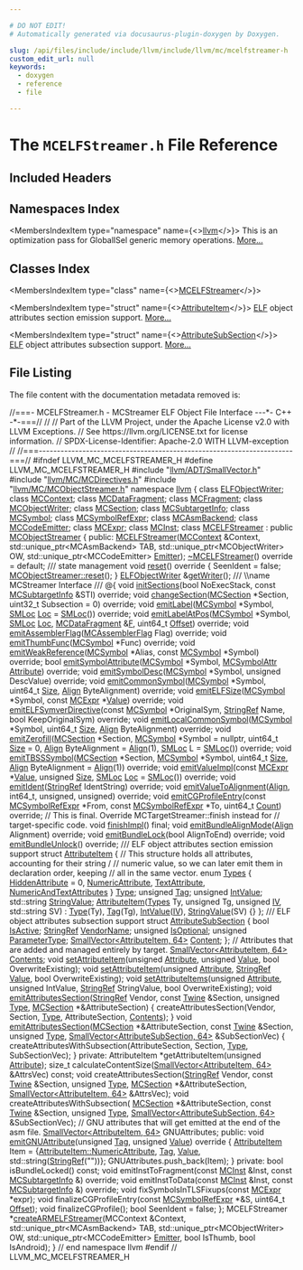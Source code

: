 ```yaml
---

# DO NOT EDIT!
# Automatically generated via docusaurus-plugin-doxygen by Doxygen.

slug: /api/files/include/include/llvm/include/llvm/mc/mcelfstreamer-h
custom_edit_url: null
keywords:
  - doxygen
  - reference
  - file

---
```





# The `MCELFStreamer.h` File Reference

<DoxygenPage pluginConfig={pluginConfig}>



## Included Headers

<IncludesList>
<IncludesListItem
  filePath="llvm/ADT/SmallVector.h"
  permalink="/docs/api/files/include/include/llvm/include/llvm/adt/smallvector-h"
  isLocal="true" />
<IncludesListItem
  filePath="llvm/MC/MCDirectives.h"
  permalink="/docs/api/files/include/include/llvm/include/llvm/mc/mcdirectives-h"
  isLocal="true" />
<IncludesListItem
  filePath="llvm/MC/MCObjectStreamer.h"
  permalink="/docs/api/files/include/include/llvm/include/llvm/mc/mcobjectstreamer-h"
  isLocal="true" />
</IncludesList>

## Namespaces Index

<MembersIndex>

<MembersIndexItem
  type="namespace"
  name={<><a href="/docs/api/namespaces/llvm">llvm</a></>}>
This is an optimization pass for GlobalISel generic memory operations. <a href="/docs/api/namespaces/llvm/#details">More...</a>
</MembersIndexItem>

</MembersIndex>

## Classes Index

<MembersIndex>

<MembersIndexItem
  type="class"
  name={<><a href="/docs/api/classes/llvm/mcelfstreamer">MCELFStreamer</a></>}>
</MembersIndexItem>

<MembersIndexItem
  type="struct"
  name={<><a href="/docs/api/structs/llvm/mcelfstreamer/attributeitem">AttributeItem</a></>}>
<a href="/docs/api/namespaces/llvm/elf">ELF</a> object attributes section emission support. <a href="/docs/api/structs/llvm/mcelfstreamer/attributeitem/#details">More...</a>
</MembersIndexItem>

<MembersIndexItem
  type="struct"
  name={<><a href="/docs/api/structs/llvm/mcelfstreamer/attributesubsection">AttributeSubSection</a></>}>
<a href="/docs/api/namespaces/llvm/elf">ELF</a> object attributes subsection support. <a href="/docs/api/structs/llvm/mcelfstreamer/attributesubsection/#details">More...</a>
</MembersIndexItem>

</MembersIndex>


## File Listing

The file content with the documentation metadata removed is:

<ProgramListing>

<Link id="l00001" /><CodeLine lineNumber="1"><Highlight kind="comment">//===- MCELFStreamer.h - MCStreamer ELF Object File Interface ---&#42;- C++ -&#42;-===//</Highlight><Highlight kind="normal"></Highlight></CodeLine>
<Link id="l00002" /><CodeLine lineNumber="2"><Highlight kind="normal"></Highlight><Highlight kind="comment">//</Highlight><Highlight kind="normal"></Highlight></CodeLine>
<Link id="l00003" /><CodeLine lineNumber="3"><Highlight kind="normal"></Highlight><Highlight kind="comment">// Part of the LLVM Project, under the Apache License v2.0 with LLVM Exceptions.</Highlight><Highlight kind="normal"></Highlight></CodeLine>
<Link id="l00004" /><CodeLine lineNumber="4"><Highlight kind="normal"></Highlight><Highlight kind="comment">// See https://llvm.org/LICENSE.txt for license information.</Highlight><Highlight kind="normal"></Highlight></CodeLine>
<Link id="l00005" /><CodeLine lineNumber="5"><Highlight kind="normal"></Highlight><Highlight kind="comment">// SPDX-License-Identifier: Apache-2.0 WITH LLVM-exception</Highlight><Highlight kind="normal"></Highlight></CodeLine>
<Link id="l00006" /><CodeLine lineNumber="6"><Highlight kind="normal"></Highlight><Highlight kind="comment">//</Highlight><Highlight kind="normal"></Highlight></CodeLine>
<Link id="l00007" /><CodeLine lineNumber="7"><Highlight kind="normal"></Highlight><Highlight kind="comment">//===----------------------------------------------------------------------===//</Highlight><Highlight kind="normal"></Highlight></CodeLine>
<Link id="l00008" /><CodeLine lineNumber="8"><Highlight kind="normal"></Highlight></CodeLine>
<Link id="l00009" /><CodeLine lineNumber="9"><Highlight kind="normal"></Highlight><Highlight kind="preprocessor">#ifndef LLVM&#95;MC&#95;MCELFSTREAMER&#95;H</Highlight><Highlight kind="normal"></Highlight></CodeLine>
<Link id="l00010" /><CodeLine lineNumber="10"><Highlight kind="normal"></Highlight><Highlight kind="preprocessor">#define LLVM&#95;MC&#95;MCELFSTREAMER&#95;H</Highlight><Highlight kind="normal"></Highlight></CodeLine>
<Link id="l00011" /><CodeLine lineNumber="11"><Highlight kind="normal"></Highlight></CodeLine>
<Link id="l00012" /><CodeLine lineNumber="12"><Highlight kind="normal"></Highlight><Highlight kind="preprocessor">#include &quot;<a href="/docs/api/files/include/include/llvm/include/llvm/adt/smallvector-h">llvm/ADT/SmallVector.h</a>&quot;</Highlight><Highlight kind="normal"></Highlight></CodeLine>
<Link id="l00013" /><CodeLine lineNumber="13"><Highlight kind="normal"></Highlight><Highlight kind="preprocessor">#include &quot;<a href="/docs/api/files/include/include/llvm/include/llvm/mc/mcdirectives-h">llvm/MC/MCDirectives.h</a>&quot;</Highlight><Highlight kind="normal"></Highlight></CodeLine>
<Link id="l00014" /><CodeLine lineNumber="14"><Highlight kind="normal"></Highlight><Highlight kind="preprocessor">#include &quot;<a href="/docs/api/files/include/include/llvm/include/llvm/mc/mcobjectstreamer-h">llvm/MC/MCObjectStreamer.h</a>&quot;</Highlight><Highlight kind="normal"></Highlight></CodeLine>
<Link id="l00015" /><CodeLine lineNumber="15"><Highlight kind="normal"></Highlight></CodeLine>
<Link id="l00016" /><CodeLine lineNumber="16"><Highlight kind="normal"></Highlight><Highlight kind="keyword">namespace </Highlight><Highlight kind="normal"><a href="/docs/api/namespaces/llvm">llvm</a> &#123;</Highlight></CodeLine>
<Link id="l00017" /><CodeLine lineNumber="17"><Highlight kind="normal"></Highlight></CodeLine>
<Link id="l00018" /><CodeLine lineNumber="18"><Highlight kind="normal"></Highlight><Highlight kind="keyword">class </Highlight><Highlight kind="normal"><a href="/docs/api/classes/llvm/elfobjectwriter">ELFObjectWriter</a>;</Highlight></CodeLine>
<Link id="l00019" /><CodeLine lineNumber="19"><Highlight kind="normal"></Highlight><Highlight kind="keyword">class </Highlight><Highlight kind="normal"><a href="/docs/api/classes/llvm/mccontext">MCContext</a>;</Highlight></CodeLine>
<Link id="l00020" /><CodeLine lineNumber="20"><Highlight kind="normal"></Highlight><Highlight kind="keyword">class </Highlight><Highlight kind="normal"><a href="/docs/api/classes/llvm/mcdatafragment">MCDataFragment</a>;</Highlight></CodeLine>
<Link id="l00021" /><CodeLine lineNumber="21"><Highlight kind="normal"></Highlight><Highlight kind="keyword">class </Highlight><Highlight kind="normal"><a href="/docs/api/classes/llvm/mcfragment">MCFragment</a>;</Highlight></CodeLine>
<Link id="l00022" /><CodeLine lineNumber="22"><Highlight kind="normal"></Highlight><Highlight kind="keyword">class </Highlight><Highlight kind="normal"><a href="/docs/api/classes/llvm/mcobjectwriter">MCObjectWriter</a>;</Highlight></CodeLine>
<Link id="l00023" /><CodeLine lineNumber="23"><Highlight kind="normal"></Highlight><Highlight kind="keyword">class </Highlight><Highlight kind="normal"><a href="/docs/api/classes/llvm/mcsection">MCSection</a>;</Highlight></CodeLine>
<Link id="l00024" /><CodeLine lineNumber="24"><Highlight kind="normal"></Highlight><Highlight kind="keyword">class </Highlight><Highlight kind="normal"><a href="/docs/api/classes/llvm/mcsubtargetinfo">MCSubtargetInfo</a>;</Highlight></CodeLine>
<Link id="l00025" /><CodeLine lineNumber="25"><Highlight kind="normal"></Highlight><Highlight kind="keyword">class </Highlight><Highlight kind="normal"><a href="/docs/api/classes/llvm/mcsymbol">MCSymbol</a>;</Highlight></CodeLine>
<Link id="l00026" /><CodeLine lineNumber="26"><Highlight kind="normal"></Highlight><Highlight kind="keyword">class </Highlight><Highlight kind="normal"><a href="/docs/api/classes/llvm/mcsymbolrefexpr">MCSymbolRefExpr</a>;</Highlight></CodeLine>
<Link id="l00027" /><CodeLine lineNumber="27"><Highlight kind="normal"></Highlight><Highlight kind="keyword">class </Highlight><Highlight kind="normal"><a href="/docs/api/classes/llvm/mcasmbackend">MCAsmBackend</a>;</Highlight></CodeLine>
<Link id="l00028" /><CodeLine lineNumber="28"><Highlight kind="normal"></Highlight><Highlight kind="keyword">class </Highlight><Highlight kind="normal"><a href="/docs/api/classes/llvm/mccodeemitter">MCCodeEmitter</a>;</Highlight></CodeLine>
<Link id="l00029" /><CodeLine lineNumber="29"><Highlight kind="normal"></Highlight><Highlight kind="keyword">class </Highlight><Highlight kind="normal"><a href="/docs/api/classes/llvm/mcexpr">MCExpr</a>;</Highlight></CodeLine>
<Link id="l00030" /><CodeLine lineNumber="30"><Highlight kind="normal"></Highlight><Highlight kind="keyword">class </Highlight><Highlight kind="normal"><a href="/docs/api/classes/llvm/mcinst">MCInst</a>;</Highlight></CodeLine>
<Link id="l00031" /><CodeLine lineNumber="31"><Highlight kind="normal"></Highlight></CodeLine>
<Link id="l00032" /><CodeLine lineNumber="32" lineLink="/docs/api/classes/llvm/mcelfstreamer"><Highlight kind="normal"></Highlight><Highlight kind="keyword">class </Highlight><Highlight kind="normal"><a href="/docs/api/classes/llvm/mcelfstreamer/#aec09c5b9322b90f034d51bd3c0903563">MCELFStreamer</a> : </Highlight><Highlight kind="keyword">public</Highlight><Highlight kind="normal"> <a href="/docs/api/classes/llvm/mcobjectstreamer/#a9ad1da683a018add519fd96cd22cc785">MCObjectStreamer</a> &#123;</Highlight></CodeLine>
<Link id="l00033" /><CodeLine lineNumber="33"><Highlight kind="normal"></Highlight><Highlight kind="keyword">public</Highlight><Highlight kind="normal">:</Highlight></CodeLine>
<Link id="l00034" /><CodeLine lineNumber="34"><Highlight kind="normal">  <a href="/docs/api/classes/llvm/mcelfstreamer/#aec09c5b9322b90f034d51bd3c0903563">MCELFStreamer</a>(<a href="/docs/api/classes/llvm/mccontext">MCContext</a> &amp;Context, std::unique&#95;ptr&lt;MCAsmBackend&gt; TAB,</Highlight></CodeLine>
<Link id="l00035" /><CodeLine lineNumber="35"><Highlight kind="normal">                std::unique&#95;ptr&lt;MCObjectWriter&gt; OW,</Highlight></CodeLine>
<Link id="l00036" /><CodeLine lineNumber="36"><Highlight kind="normal">                std::unique&#95;ptr&lt;MCCodeEmitter&gt; <a href="/docs/api/files/lib/lib/target/lib/target/directx/dxcontainerglobals-cpp/#a4e37c99d7f846fd82966c68def83c4fc">Emitter</a>);</Highlight></CodeLine>
<Link id="l00037" /><CodeLine lineNumber="37"><Highlight kind="normal"></Highlight></CodeLine>
<Link id="l00038" /><CodeLine lineNumber="38" lineLink="/docs/api/classes/llvm/mcelfstreamer/#a767290ae2c3f295396cae55bf8d277ca"><Highlight kind="normal">  <a href="/docs/api/classes/llvm/mcelfstreamer/#a767290ae2c3f295396cae55bf8d277ca">~MCELFStreamer</a>() </Highlight><Highlight kind="keyword">override</Highlight><Highlight kind="normal"> = </Highlight><Highlight kind="keywordflow">default</Highlight><Highlight kind="normal">;</Highlight></CodeLine>
<Link id="l00039" /><CodeLine lineNumber="39"><Highlight kind="normal"></Highlight><Highlight kind="comment"></Highlight></CodeLine>
<Link id="l00040" /><CodeLine lineNumber="40"><Highlight kind="comment">  /// state management</Highlight><Highlight kind="normal"></Highlight></CodeLine>
<Link id="l00041" /><CodeLine lineNumber="41" lineLink="/docs/api/classes/llvm/mcelfstreamer/#abb624b05bcfdc4558508e1e4ae6de32b"><Highlight kind="normal">  </Highlight><Highlight kind="keywordtype">void</Highlight><Highlight kind="normal"> <a href="/docs/api/classes/llvm/mcelfstreamer/#abb624b05bcfdc4558508e1e4ae6de32b">reset</a>()</Highlight><Highlight kind="keyword"> override </Highlight><Highlight kind="normal">&#123;</Highlight></CodeLine>
<Link id="l00042" /><CodeLine lineNumber="42"><Highlight kind="normal">    SeenIdent = </Highlight><Highlight kind="keyword">false</Highlight><Highlight kind="normal">;</Highlight></CodeLine>
<Link id="l00043" /><CodeLine lineNumber="43"><Highlight kind="normal">    <a href="/docs/api/classes/llvm/mcobjectstreamer/#a085ffc1a6ae032696e1a665600f04124">MCObjectStreamer::reset</a>();</Highlight></CodeLine>
<Link id="l00044" /><CodeLine lineNumber="44"><Highlight kind="normal">  &#125;</Highlight></CodeLine>
<Link id="l00045" /><CodeLine lineNumber="45"><Highlight kind="normal"></Highlight></CodeLine>
<Link id="l00046" /><CodeLine lineNumber="46"><Highlight kind="normal">  <a href="/docs/api/classes/llvm/elfobjectwriter">ELFObjectWriter</a> &amp;<a href="/docs/api/classes/llvm/mcelfstreamer/#a88517f360c788177b14d3d3d85182145">getWriter</a>();</Highlight></CodeLine>
<Link id="l00047" /><CodeLine lineNumber="47"><Highlight kind="normal"></Highlight><Highlight kind="comment"></Highlight></CodeLine>
<Link id="l00048" /><CodeLine lineNumber="48"><Highlight kind="comment">  /// \\name MCStreamer Interface</Highlight></CodeLine>
<Link id="l00049" /><CodeLine lineNumber="49"><Highlight kind="comment">  /// @&#123;</Highlight><Highlight kind="normal"></Highlight></CodeLine>
<Link id="l00050" /><CodeLine lineNumber="50"><Highlight kind="normal"></Highlight></CodeLine>
<Link id="l00051" /><CodeLine lineNumber="51"><Highlight kind="normal">  </Highlight><Highlight kind="keywordtype">void</Highlight><Highlight kind="normal"> <a href="/docs/api/classes/llvm/mcelfstreamer/#add62de97c76582fbd18c47c44677ca12">initSections</a>(</Highlight><Highlight kind="keywordtype">bool</Highlight><Highlight kind="normal"> NoExecStack, </Highlight><Highlight kind="keyword">const</Highlight><Highlight kind="normal"> <a href="/docs/api/classes/llvm/mcsubtargetinfo">MCSubtargetInfo</a> &amp;STI) </Highlight><Highlight kind="keyword">override</Highlight><Highlight kind="normal">;</Highlight></CodeLine>
<Link id="l00052" /><CodeLine lineNumber="52"><Highlight kind="normal">  </Highlight><Highlight kind="keywordtype">void</Highlight><Highlight kind="normal"> <a href="/docs/api/classes/llvm/mcelfstreamer/#a1f4f0489eaa2133da3944177f6646130">changeSection</a>(<a href="/docs/api/classes/llvm/mcsection">MCSection</a> &#42;Section, uint32&#95;t Subsection = 0) </Highlight><Highlight kind="keyword">override</Highlight><Highlight kind="normal">;</Highlight></CodeLine>
<Link id="l00053" /><CodeLine lineNumber="53"><Highlight kind="normal">  </Highlight><Highlight kind="keywordtype">void</Highlight><Highlight kind="normal"> <a href="/docs/api/classes/llvm/mcelfstreamer/#ac725449b95138e5297b8af02df828882">emitLabel</a>(<a href="/docs/api/classes/llvm/mcsymbol">MCSymbol</a> &#42;Symbol, <a href="/docs/api/classes/llvm/smloc">SMLoc</a> <a href="/docs/api/namespaces/llvm/loc">Loc</a> = <a href="/docs/api/classes/llvm/smloc">SMLoc</a>()) </Highlight><Highlight kind="keyword">override</Highlight><Highlight kind="normal">;</Highlight></CodeLine>
<Link id="l00054" /><CodeLine lineNumber="54"><Highlight kind="normal">  </Highlight><Highlight kind="keywordtype">void</Highlight><Highlight kind="normal"> <a href="/docs/api/classes/llvm/mcelfstreamer/#ae5f734996b90b33b24ba29c814293727">emitLabelAtPos</a>(<a href="/docs/api/classes/llvm/mcsymbol">MCSymbol</a> &#42;Symbol, <a href="/docs/api/classes/llvm/smloc">SMLoc</a> <a href="/docs/api/namespaces/llvm/loc">Loc</a>, <a href="/docs/api/classes/llvm/mcdatafragment">MCDataFragment</a> &amp;<a href="/docs/api/files/lib/lib/support/md5-cpp/#a96d73bbd7af15cb1fc38c3f4a3bd82e9">F</a>,</Highlight></CodeLine>
<Link id="l00055" /><CodeLine lineNumber="55"><Highlight kind="normal">                      uint64&#95;t <a href="/docs/api/namespaces/llvm/#a05f5b9a11bdcc5feba62899f95dcf878a3134224cba2545bc57954d3b072aebb4">Offset</a>) </Highlight><Highlight kind="keyword">override</Highlight><Highlight kind="normal">;</Highlight></CodeLine>
<Link id="l00056" /><CodeLine lineNumber="56"><Highlight kind="normal">  </Highlight><Highlight kind="keywordtype">void</Highlight><Highlight kind="normal"> <a href="/docs/api/classes/llvm/mcelfstreamer/#a5640d211ec1318d37e76ba1c8e752d87">emitAssemblerFlag</a>(<a href="/docs/api/namespaces/llvm/#aa09571f0b44fd6bd8fae33d6ead290c1">MCAssemblerFlag</a> Flag) </Highlight><Highlight kind="keyword">override</Highlight><Highlight kind="normal">;</Highlight></CodeLine>
<Link id="l00057" /><CodeLine lineNumber="57"><Highlight kind="normal">  </Highlight><Highlight kind="keywordtype">void</Highlight><Highlight kind="normal"> <a href="/docs/api/classes/llvm/mcelfstreamer/#a60a91aebf352b90b8b5eea1f8bf8da28">emitThumbFunc</a>(<a href="/docs/api/classes/llvm/mcsymbol">MCSymbol</a> &#42;Func) </Highlight><Highlight kind="keyword">override</Highlight><Highlight kind="normal">;</Highlight></CodeLine>
<Link id="l00058" /><CodeLine lineNumber="58"><Highlight kind="normal">  </Highlight><Highlight kind="keywordtype">void</Highlight><Highlight kind="normal"> <a href="/docs/api/classes/llvm/mcelfstreamer/#ac11138742df2a7103190a1955e6b7331">emitWeakReference</a>(<a href="/docs/api/classes/llvm/mcsymbol">MCSymbol</a> &#42;Alias, </Highlight><Highlight kind="keyword">const</Highlight><Highlight kind="normal"> <a href="/docs/api/classes/llvm/mcsymbol">MCSymbol</a> &#42;Symbol) </Highlight><Highlight kind="keyword">override</Highlight><Highlight kind="normal">;</Highlight></CodeLine>
<Link id="l00059" /><CodeLine lineNumber="59"><Highlight kind="normal">  </Highlight><Highlight kind="keywordtype">bool</Highlight><Highlight kind="normal"> <a href="/docs/api/classes/llvm/mcelfstreamer/#acfe4f94dca14855495d5743fc3e60998">emitSymbolAttribute</a>(<a href="/docs/api/classes/llvm/mcsymbol">MCSymbol</a> &#42;Symbol, <a href="/docs/api/namespaces/llvm/#af74c787f7a33e251485729416d260243">MCSymbolAttr</a> <a href="/docs/api/classes/llvm/attribute">Attribute</a>) </Highlight><Highlight kind="keyword">override</Highlight><Highlight kind="normal">;</Highlight></CodeLine>
<Link id="l00060" /><CodeLine lineNumber="60"><Highlight kind="normal">  </Highlight><Highlight kind="keywordtype">void</Highlight><Highlight kind="normal"> <a href="/docs/api/classes/llvm/mcelfstreamer/#a5813824888f007b2e4b0c768e238aab4">emitSymbolDesc</a>(<a href="/docs/api/classes/llvm/mcsymbol">MCSymbol</a> &#42;Symbol, </Highlight><Highlight kind="keywordtype">unsigned</Highlight><Highlight kind="normal"> DescValue) </Highlight><Highlight kind="keyword">override</Highlight><Highlight kind="normal">;</Highlight></CodeLine>
<Link id="l00061" /><CodeLine lineNumber="61"><Highlight kind="normal">  </Highlight><Highlight kind="keywordtype">void</Highlight><Highlight kind="normal"> <a href="/docs/api/classes/llvm/mcelfstreamer/#a29a3c5dc6082aabd411724f33011f795">emitCommonSymbol</a>(<a href="/docs/api/classes/llvm/mcsymbol">MCSymbol</a> &#42;Symbol, uint64&#95;t <a href="/docs/api/files/lib/lib/analysis/inlineorder-cpp/#a7ee6f0cb51c3b9056199e9a0001fe8c3a6f6cb72d544962fa333e2e34ce64f719">Size</a>,</Highlight></CodeLine>
<Link id="l00062" /><CodeLine lineNumber="62"><Highlight kind="normal">                        <a href="/docs/api/structs/llvm/align">Align</a> ByteAlignment) </Highlight><Highlight kind="keyword">override</Highlight><Highlight kind="normal">;</Highlight></CodeLine>
<Link id="l00063" /><CodeLine lineNumber="63"><Highlight kind="normal"></Highlight></CodeLine>
<Link id="l00064" /><CodeLine lineNumber="64"><Highlight kind="normal">  </Highlight><Highlight kind="keywordtype">void</Highlight><Highlight kind="normal"> <a href="/docs/api/classes/llvm/mcelfstreamer/#a5a85f6ab74ac12d2761c1032b663d495">emitELFSize</a>(<a href="/docs/api/classes/llvm/mcsymbol">MCSymbol</a> &#42;Symbol, </Highlight><Highlight kind="keyword">const</Highlight><Highlight kind="normal"> <a href="/docs/api/classes/llvm/mcexpr">MCExpr</a> &#42;<a href="/docs/api/classes/llvm/value">Value</a>) </Highlight><Highlight kind="keyword">override</Highlight><Highlight kind="normal">;</Highlight></CodeLine>
<Link id="l00065" /><CodeLine lineNumber="65"><Highlight kind="normal">  </Highlight><Highlight kind="keywordtype">void</Highlight><Highlight kind="normal"> <a href="/docs/api/classes/llvm/mcelfstreamer/#a76008de89dd2e472d78c4a8ca9771d45">emitELFSymverDirective</a>(</Highlight><Highlight kind="keyword">const</Highlight><Highlight kind="normal"> <a href="/docs/api/classes/llvm/mcsymbol">MCSymbol</a> &#42;OriginalSym, <a href="/docs/api/classes/llvm/stringref">StringRef</a> Name,</Highlight></CodeLine>
<Link id="l00066" /><CodeLine lineNumber="66"><Highlight kind="normal">                              </Highlight><Highlight kind="keywordtype">bool</Highlight><Highlight kind="normal"> KeepOriginalSym) </Highlight><Highlight kind="keyword">override</Highlight><Highlight kind="normal">;</Highlight></CodeLine>
<Link id="l00067" /><CodeLine lineNumber="67"><Highlight kind="normal"></Highlight></CodeLine>
<Link id="l00068" /><CodeLine lineNumber="68"><Highlight kind="normal">  </Highlight><Highlight kind="keywordtype">void</Highlight><Highlight kind="normal"> <a href="/docs/api/classes/llvm/mcelfstreamer/#a54046180adfd51d0e1d0a4ede51a6bd9">emitLocalCommonSymbol</a>(<a href="/docs/api/classes/llvm/mcsymbol">MCSymbol</a> &#42;Symbol, uint64&#95;t <a href="/docs/api/files/lib/lib/analysis/inlineorder-cpp/#a7ee6f0cb51c3b9056199e9a0001fe8c3a6f6cb72d544962fa333e2e34ce64f719">Size</a>,</Highlight></CodeLine>
<Link id="l00069" /><CodeLine lineNumber="69"><Highlight kind="normal">                             <a href="/docs/api/structs/llvm/align">Align</a> ByteAlignment) </Highlight><Highlight kind="keyword">override</Highlight><Highlight kind="normal">;</Highlight></CodeLine>
<Link id="l00070" /><CodeLine lineNumber="70"><Highlight kind="normal"></Highlight></CodeLine>
<Link id="l00071" /><CodeLine lineNumber="71"><Highlight kind="normal">  </Highlight><Highlight kind="keywordtype">void</Highlight><Highlight kind="normal"> <a href="/docs/api/classes/llvm/mcelfstreamer/#a9b543bdccf0ff5e5adbb5fc03abad3c3">emitZerofill</a>(<a href="/docs/api/classes/llvm/mcsection">MCSection</a> &#42;Section, <a href="/docs/api/classes/llvm/mcsymbol">MCSymbol</a> &#42;Symbol = </Highlight><Highlight kind="keyword">nullptr</Highlight><Highlight kind="normal">,</Highlight></CodeLine>
<Link id="l00072" /><CodeLine lineNumber="72"><Highlight kind="normal">                    uint64&#95;t <a href="/docs/api/files/lib/lib/analysis/inlineorder-cpp/#a7ee6f0cb51c3b9056199e9a0001fe8c3a6f6cb72d544962fa333e2e34ce64f719">Size</a> = 0, <a href="/docs/api/structs/llvm/align">Align</a> ByteAlignment = <a href="/docs/api/structs/llvm/align">Align</a>(1),</Highlight></CodeLine>
<Link id="l00073" /><CodeLine lineNumber="73"><Highlight kind="normal">                    <a href="/docs/api/classes/llvm/smloc">SMLoc</a> L = <a href="/docs/api/classes/llvm/smloc">SMLoc</a>()) </Highlight><Highlight kind="keyword">override</Highlight><Highlight kind="normal">;</Highlight></CodeLine>
<Link id="l00074" /><CodeLine lineNumber="74"><Highlight kind="normal">  </Highlight><Highlight kind="keywordtype">void</Highlight><Highlight kind="normal"> <a href="/docs/api/classes/llvm/mcelfstreamer/#ad062afbbe3efa8e98e50f016c3d42726">emitTBSSSymbol</a>(<a href="/docs/api/classes/llvm/mcsection">MCSection</a> &#42;Section, <a href="/docs/api/classes/llvm/mcsymbol">MCSymbol</a> &#42;Symbol, uint64&#95;t <a href="/docs/api/files/lib/lib/analysis/inlineorder-cpp/#a7ee6f0cb51c3b9056199e9a0001fe8c3a6f6cb72d544962fa333e2e34ce64f719">Size</a>,</Highlight></CodeLine>
<Link id="l00075" /><CodeLine lineNumber="75"><Highlight kind="normal">                      <a href="/docs/api/structs/llvm/align">Align</a> ByteAlignment = <a href="/docs/api/structs/llvm/align">Align</a>(1)) </Highlight><Highlight kind="keyword">override</Highlight><Highlight kind="normal">;</Highlight></CodeLine>
<Link id="l00076" /><CodeLine lineNumber="76"><Highlight kind="normal">  </Highlight><Highlight kind="keywordtype">void</Highlight><Highlight kind="normal"> <a href="/docs/api/classes/llvm/mcelfstreamer/#a473f720043ce71ecfaf3154314bed97c">emitValueImpl</a>(</Highlight><Highlight kind="keyword">const</Highlight><Highlight kind="normal"> <a href="/docs/api/classes/llvm/mcexpr">MCExpr</a> &#42;<a href="/docs/api/classes/llvm/value">Value</a>, </Highlight><Highlight kind="keywordtype">unsigned</Highlight><Highlight kind="normal"> <a href="/docs/api/files/lib/lib/analysis/inlineorder-cpp/#a7ee6f0cb51c3b9056199e9a0001fe8c3a6f6cb72d544962fa333e2e34ce64f719">Size</a>,</Highlight></CodeLine>
<Link id="l00077" /><CodeLine lineNumber="77"><Highlight kind="normal">                     <a href="/docs/api/classes/llvm/smloc">SMLoc</a> <a href="/docs/api/namespaces/llvm/loc">Loc</a> = <a href="/docs/api/classes/llvm/smloc">SMLoc</a>()) </Highlight><Highlight kind="keyword">override</Highlight><Highlight kind="normal">;</Highlight></CodeLine>
<Link id="l00078" /><CodeLine lineNumber="78"><Highlight kind="normal"></Highlight></CodeLine>
<Link id="l00079" /><CodeLine lineNumber="79"><Highlight kind="normal">  </Highlight><Highlight kind="keywordtype">void</Highlight><Highlight kind="normal"> <a href="/docs/api/classes/llvm/mcelfstreamer/#a21d50101946fb3648d4d662a0e1d0406">emitIdent</a>(<a href="/docs/api/classes/llvm/stringref">StringRef</a> IdentString) </Highlight><Highlight kind="keyword">override</Highlight><Highlight kind="normal">;</Highlight></CodeLine>
<Link id="l00080" /><CodeLine lineNumber="80"><Highlight kind="normal"></Highlight></CodeLine>
<Link id="l00081" /><CodeLine lineNumber="81"><Highlight kind="normal">  </Highlight><Highlight kind="keywordtype">void</Highlight><Highlight kind="normal"> <a href="/docs/api/classes/llvm/mcelfstreamer/#a1df557a00a6e2c67a971eccd3a06ece4">emitValueToAlignment</a>(<a href="/docs/api/structs/llvm/align">Align</a>, int64&#95;t, </Highlight><Highlight kind="keywordtype">unsigned</Highlight><Highlight kind="normal">, </Highlight><Highlight kind="keywordtype">unsigned</Highlight><Highlight kind="normal">) </Highlight><Highlight kind="keyword">override</Highlight><Highlight kind="normal">;</Highlight></CodeLine>
<Link id="l00082" /><CodeLine lineNumber="82"><Highlight kind="normal"></Highlight></CodeLine>
<Link id="l00083" /><CodeLine lineNumber="83"><Highlight kind="normal">  </Highlight><Highlight kind="keywordtype">void</Highlight><Highlight kind="normal"> <a href="/docs/api/classes/llvm/mcelfstreamer/#a7fad76e91928659f4e9453ba34c3e1b1">emitCGProfileEntry</a>(</Highlight><Highlight kind="keyword">const</Highlight><Highlight kind="normal"> <a href="/docs/api/classes/llvm/mcsymbolrefexpr">MCSymbolRefExpr</a> &#42;From,</Highlight></CodeLine>
<Link id="l00084" /><CodeLine lineNumber="84"><Highlight kind="normal">                          </Highlight><Highlight kind="keyword">const</Highlight><Highlight kind="normal"> <a href="/docs/api/classes/llvm/mcsymbolrefexpr">MCSymbolRefExpr</a> &#42;To, uint64&#95;t <a href="/docs/api/namespaces/llvm/#a845e08be4b0320d66901a66b0c0e9509">Count</a>) </Highlight><Highlight kind="keyword">override</Highlight><Highlight kind="normal">;</Highlight></CodeLine>
<Link id="l00085" /><CodeLine lineNumber="85"><Highlight kind="normal"></Highlight></CodeLine>
<Link id="l00086" /><CodeLine lineNumber="86"><Highlight kind="normal">  </Highlight><Highlight kind="comment">// This is final. Override MCTargetStreamer::finish instead for</Highlight><Highlight kind="normal"></Highlight></CodeLine>
<Link id="l00087" /><CodeLine lineNumber="87"><Highlight kind="normal">  </Highlight><Highlight kind="comment">// target-specific code.</Highlight><Highlight kind="normal"></Highlight></CodeLine>
<Link id="l00088" /><CodeLine lineNumber="88"><Highlight kind="normal">  </Highlight><Highlight kind="keywordtype">void</Highlight><Highlight kind="normal"> <a href="/docs/api/classes/llvm/mcelfstreamer/#ab3fe33399c0b0827431d423b0e4446a7">finishImpl</a>() final;</Highlight></CodeLine>
<Link id="l00089" /><CodeLine lineNumber="89"><Highlight kind="normal"></Highlight></CodeLine>
<Link id="l00090" /><CodeLine lineNumber="90"><Highlight kind="normal">  </Highlight><Highlight kind="keywordtype">void</Highlight><Highlight kind="normal"> <a href="/docs/api/classes/llvm/mcelfstreamer/#ac92f761a7db46f169f322b550dfedbb7">emitBundleAlignMode</a>(<a href="/docs/api/structs/llvm/align">Align</a> Alignment) override;</Highlight></CodeLine>
<Link id="l00091" /><CodeLine lineNumber="91"><Highlight kind="normal">  </Highlight><Highlight kind="keywordtype">void</Highlight><Highlight kind="normal"> <a href="/docs/api/classes/llvm/mcelfstreamer/#a03d5b66fb043f263c71b72ed453af330">emitBundleLock</a>(</Highlight><Highlight kind="keywordtype">bool</Highlight><Highlight kind="normal"> AlignToEnd) override;</Highlight></CodeLine>
<Link id="l00092" /><CodeLine lineNumber="92"><Highlight kind="normal">  </Highlight><Highlight kind="keywordtype">void</Highlight><Highlight kind="normal"> <a href="/docs/api/classes/llvm/mcelfstreamer/#a283e6f0c37b443b2002881149730a709">emitBundleUnlock</a>() override;</Highlight></CodeLine>
<Link id="l00093" /><CodeLine lineNumber="93"><Highlight kind="normal"></Highlight><Highlight kind="comment"></Highlight></CodeLine>
<Link id="l00094" /><CodeLine lineNumber="94"><Highlight kind="comment">  /// ELF object attributes section emission support</Highlight><Highlight kind="normal"></Highlight></CodeLine>
<Link id="l00095" /><CodeLine lineNumber="95" lineLink="/docs/api/structs/llvm/mcelfstreamer/attributeitem"><Highlight kind="normal">  struct <a href="/docs/api/structs/llvm/mcelfstreamer/attributeitem/#a34f36ab6768686360817688ce9f65df4">AttributeItem</a> &#123;</Highlight></CodeLine>
<Link id="l00096" /><CodeLine lineNumber="96"><Highlight kind="normal">    </Highlight><Highlight kind="comment">// This structure holds all attributes, accounting for their string /</Highlight><Highlight kind="normal"></Highlight></CodeLine>
<Link id="l00097" /><CodeLine lineNumber="97"><Highlight kind="normal">    </Highlight><Highlight kind="comment">// numeric value, so we can later emit them in declaration order, keeping</Highlight><Highlight kind="normal"></Highlight></CodeLine>
<Link id="l00098" /><CodeLine lineNumber="98"><Highlight kind="normal">    </Highlight><Highlight kind="comment">// all in the same vector.</Highlight><Highlight kind="normal"></Highlight></CodeLine>
<Link id="l00099" /><CodeLine lineNumber="99" lineLink="/docs/api/structs/llvm/mcelfstreamer/attributeitem/#a90bf14bde35d9a80a6a3191d2a6013aa"><Highlight kind="normal">    </Highlight><Highlight kind="keyword">enum</Highlight><Highlight kind="normal"> <a href="/docs/api/structs/llvm/mcelfstreamer/attributeitem/#a90bf14bde35d9a80a6a3191d2a6013aa">Types</a> &#123;</Highlight></CodeLine>
<Link id="l00100" /><CodeLine lineNumber="100" lineLink="/docs/api/structs/llvm/mcelfstreamer/attributeitem/#a90bf14bde35d9a80a6a3191d2a6013aaad319842fd315e8fa76487a91f91e9221"><Highlight kind="normal">      <a href="/docs/api/structs/llvm/mcelfstreamer/attributeitem/#a90bf14bde35d9a80a6a3191d2a6013aaad319842fd315e8fa76487a91f91e9221">HiddenAttribute</a> = 0,</Highlight></CodeLine>
<Link id="l00101" /><CodeLine lineNumber="101" lineLink="/docs/api/structs/llvm/mcelfstreamer/attributeitem/#a90bf14bde35d9a80a6a3191d2a6013aaa2882f0f03bbc46d88d31fccbdcf85fe0"><Highlight kind="normal">      <a href="/docs/api/structs/llvm/mcelfstreamer/attributeitem/#a90bf14bde35d9a80a6a3191d2a6013aaa2882f0f03bbc46d88d31fccbdcf85fe0">NumericAttribute</a>,</Highlight></CodeLine>
<Link id="l00102" /><CodeLine lineNumber="102" lineLink="/docs/api/structs/llvm/mcelfstreamer/attributeitem/#a90bf14bde35d9a80a6a3191d2a6013aaad68c03de7ce9a3e8d9d6ea2721bb22a9"><Highlight kind="normal">      <a href="/docs/api/structs/llvm/mcelfstreamer/attributeitem/#a90bf14bde35d9a80a6a3191d2a6013aaad68c03de7ce9a3e8d9d6ea2721bb22a9">TextAttribute</a>,</Highlight></CodeLine>
<Link id="l00103" /><CodeLine lineNumber="103" lineLink="/docs/api/structs/llvm/mcelfstreamer/attributeitem/#a90bf14bde35d9a80a6a3191d2a6013aaa54a5f5f3f477f0f5d671c6c09ab1350b"><Highlight kind="normal">      <a href="/docs/api/structs/llvm/mcelfstreamer/attributeitem/#a90bf14bde35d9a80a6a3191d2a6013aaa54a5f5f3f477f0f5d671c6c09ab1350b">NumericAndTextAttributes</a></Highlight></CodeLine>
<Link id="l00104" /><CodeLine lineNumber="104" lineLink="/docs/api/structs/llvm/mcelfstreamer/attributeitem/#a74f3c7deff4fdf903439dd40f4bb31d7"><Highlight kind="normal">    &#125; <a href="/docs/api/classes/llvm/type">Type</a>;</Highlight></CodeLine>
<Link id="l00105" /><CodeLine lineNumber="105" lineLink="/docs/api/structs/llvm/mcelfstreamer/attributeitem/#adba1ead9da2611bb13a8dabb5cf0416e"><Highlight kind="normal">    </Highlight><Highlight kind="keywordtype">unsigned</Highlight><Highlight kind="normal"> <a href="/docs/api/structs/llvm/mcelfstreamer/attributeitem/#adba1ead9da2611bb13a8dabb5cf0416e">Tag</a>;</Highlight></CodeLine>
<Link id="l00106" /><CodeLine lineNumber="106" lineLink="/docs/api/structs/llvm/mcelfstreamer/attributeitem/#a25188942b501c0041f79016d45670d44"><Highlight kind="normal">    </Highlight><Highlight kind="keywordtype">unsigned</Highlight><Highlight kind="normal"> <a href="/docs/api/structs/llvm/mcelfstreamer/attributeitem/#a25188942b501c0041f79016d45670d44">IntValue</a>;</Highlight></CodeLine>
<Link id="l00107" /><CodeLine lineNumber="107" lineLink="/docs/api/structs/llvm/mcelfstreamer/attributeitem/#a480c85132bc35981d9ab1a6acb2cb305"><Highlight kind="normal">    std::string <a href="/docs/api/structs/llvm/mcelfstreamer/attributeitem/#a480c85132bc35981d9ab1a6acb2cb305">StringValue</a>;</Highlight></CodeLine>
<Link id="l00108" /><CodeLine lineNumber="108" lineLink="/docs/api/structs/llvm/mcelfstreamer/attributeitem/#a34f36ab6768686360817688ce9f65df4"><Highlight kind="normal">    <a href="/docs/api/structs/llvm/mcelfstreamer/attributeitem/#a34f36ab6768686360817688ce9f65df4">AttributeItem</a>(<a href="/docs/api/structs/llvm/mcelfstreamer/attributeitem/#a90bf14bde35d9a80a6a3191d2a6013aa">Types</a> Ty, </Highlight><Highlight kind="keywordtype">unsigned</Highlight><Highlight kind="normal"> Tg, </Highlight><Highlight kind="keywordtype">unsigned</Highlight><Highlight kind="normal"> <a href="/docs/api/files/lib/lib/support/lib/support/blake3/blake3-impl-h/#a78823051d1dad34b9b3d8120112e674d">IV</a>, std::string SV)</Highlight></CodeLine>
<Link id="l00109" /><CodeLine lineNumber="109"><Highlight kind="normal">        : <a href="/docs/api/structs/llvm/mcelfstreamer/attributeitem/#a74f3c7deff4fdf903439dd40f4bb31d7">Type</a>(Ty), <a href="/docs/api/structs/llvm/mcelfstreamer/attributeitem/#adba1ead9da2611bb13a8dabb5cf0416e">Tag</a>(Tg), <a href="/docs/api/structs/llvm/mcelfstreamer/attributeitem/#a25188942b501c0041f79016d45670d44">IntValue</a>(<a href="/docs/api/files/lib/lib/support/lib/support/blake3/blake3-impl-h/#a78823051d1dad34b9b3d8120112e674d">IV</a>), <a href="/docs/api/structs/llvm/mcelfstreamer/attributeitem/#a480c85132bc35981d9ab1a6acb2cb305">StringValue</a>(SV) &#123;&#125;</Highlight></CodeLine>
<Link id="l00110" /><CodeLine lineNumber="110"><Highlight kind="normal">  &#125;;</Highlight></CodeLine>
<Link id="l00111" /><CodeLine lineNumber="111"><Highlight kind="normal"></Highlight><Highlight kind="comment"></Highlight></CodeLine>
<Link id="l00112" /><CodeLine lineNumber="112"><Highlight kind="comment">  /// ELF object attributes subsection support</Highlight><Highlight kind="normal"></Highlight></CodeLine>
<Link id="l00113" /><CodeLine lineNumber="113" lineLink="/docs/api/structs/llvm/mcelfstreamer/attributesubsection"><Highlight kind="normal">  </Highlight><Highlight kind="keyword">struct </Highlight><Highlight kind="normal"><a href="/docs/api/structs/llvm/mcelfstreamer/attributesubsection">AttributeSubSection</a> &#123;</Highlight></CodeLine>
<Link id="l00114" /><CodeLine lineNumber="114" lineLink="/docs/api/structs/llvm/mcelfstreamer/attributesubsection/#af6a0b8c887dbf0aa7b9bf2e03ea9523d"><Highlight kind="normal">    </Highlight><Highlight kind="keywordtype">bool</Highlight><Highlight kind="normal"> <a href="/docs/api/structs/llvm/mcelfstreamer/attributesubsection/#af6a0b8c887dbf0aa7b9bf2e03ea9523d">IsActive</a>;</Highlight></CodeLine>
<Link id="l00115" /><CodeLine lineNumber="115" lineLink="/docs/api/structs/llvm/mcelfstreamer/attributesubsection/#a2118f37569df69583ac9e75e54f758fa"><Highlight kind="normal">    <a href="/docs/api/classes/llvm/stringref">StringRef</a> <a href="/docs/api/structs/llvm/mcelfstreamer/attributesubsection/#a2118f37569df69583ac9e75e54f758fa">VendorName</a>;</Highlight></CodeLine>
<Link id="l00116" /><CodeLine lineNumber="116" lineLink="/docs/api/structs/llvm/mcelfstreamer/attributesubsection/#ab0837ee516f2902c4db62be54e000eb6"><Highlight kind="normal">    </Highlight><Highlight kind="keywordtype">unsigned</Highlight><Highlight kind="normal"> <a href="/docs/api/structs/llvm/mcelfstreamer/attributesubsection/#ab0837ee516f2902c4db62be54e000eb6">IsOptional</a>;</Highlight></CodeLine>
<Link id="l00117" /><CodeLine lineNumber="117" lineLink="/docs/api/structs/llvm/mcelfstreamer/attributesubsection/#a9f8dc89f2422877eab31a4d1e41f636b"><Highlight kind="normal">    </Highlight><Highlight kind="keywordtype">unsigned</Highlight><Highlight kind="normal"> <a href="/docs/api/structs/llvm/mcelfstreamer/attributesubsection/#a9f8dc89f2422877eab31a4d1e41f636b">ParameterType</a>;</Highlight></CodeLine>
<Link id="l00118" /><CodeLine lineNumber="118" lineLink="/docs/api/structs/llvm/mcelfstreamer/attributesubsection/#a4edb4e93c670a083e252db977c483282"><Highlight kind="normal">    <a href="/docs/api/classes/llvm/smallvector">SmallVector&lt;AttributeItem, 64&gt;</a> <a href="/docs/api/structs/llvm/mcelfstreamer/attributesubsection/#a4edb4e93c670a083e252db977c483282">Content</a>;</Highlight></CodeLine>
<Link id="l00119" /><CodeLine lineNumber="119"><Highlight kind="normal">  &#125;;</Highlight></CodeLine>
<Link id="l00120" /><CodeLine lineNumber="120"><Highlight kind="normal"></Highlight></CodeLine>
<Link id="l00121" /><CodeLine lineNumber="121"><Highlight kind="normal">  </Highlight><Highlight kind="comment">// Attributes that are added and managed entirely by target.</Highlight><Highlight kind="normal"></Highlight></CodeLine>
<Link id="l00122" /><CodeLine lineNumber="122" lineLink="/docs/api/classes/llvm/mcelfstreamer/#a06f27226c9466f4d3b15cfacd7162c5b"><Highlight kind="normal">  <a href="/docs/api/classes/llvm/smallvector">SmallVector&lt;AttributeItem, 64&gt;</a> <a href="/docs/api/classes/llvm/mcelfstreamer/#a06f27226c9466f4d3b15cfacd7162c5b">Contents</a>;</Highlight></CodeLine>
<Link id="l00123" /><CodeLine lineNumber="123"><Highlight kind="normal">  </Highlight><Highlight kind="keywordtype">void</Highlight><Highlight kind="normal"> <a href="/docs/api/classes/llvm/mcelfstreamer/#ab1276a5e582ddc7516b06d43709f9fdf">setAttributeItem</a>(</Highlight><Highlight kind="keywordtype">unsigned</Highlight><Highlight kind="normal"> <a href="/docs/api/classes/llvm/attribute">Attribute</a>, </Highlight><Highlight kind="keywordtype">unsigned</Highlight><Highlight kind="normal"> <a href="/docs/api/classes/llvm/value">Value</a>,</Highlight></CodeLine>
<Link id="l00124" /><CodeLine lineNumber="124"><Highlight kind="normal">                        </Highlight><Highlight kind="keywordtype">bool</Highlight><Highlight kind="normal"> OverwriteExisting);</Highlight></CodeLine>
<Link id="l00125" /><CodeLine lineNumber="125"><Highlight kind="normal">  </Highlight><Highlight kind="keywordtype">void</Highlight><Highlight kind="normal"> <a href="/docs/api/classes/llvm/mcelfstreamer/#ab1276a5e582ddc7516b06d43709f9fdf">setAttributeItem</a>(</Highlight><Highlight kind="keywordtype">unsigned</Highlight><Highlight kind="normal"> <a href="/docs/api/classes/llvm/attribute">Attribute</a>, <a href="/docs/api/classes/llvm/stringref">StringRef</a> <a href="/docs/api/classes/llvm/value">Value</a>,</Highlight></CodeLine>
<Link id="l00126" /><CodeLine lineNumber="126"><Highlight kind="normal">                        </Highlight><Highlight kind="keywordtype">bool</Highlight><Highlight kind="normal"> OverwriteExisting);</Highlight></CodeLine>
<Link id="l00127" /><CodeLine lineNumber="127"><Highlight kind="normal">  </Highlight><Highlight kind="keywordtype">void</Highlight><Highlight kind="normal"> <a href="/docs/api/classes/llvm/mcelfstreamer/#a265a3354b25fee7aece7cb5a3d711978">setAttributeItems</a>(</Highlight><Highlight kind="keywordtype">unsigned</Highlight><Highlight kind="normal"> <a href="/docs/api/classes/llvm/attribute">Attribute</a>, </Highlight><Highlight kind="keywordtype">unsigned</Highlight><Highlight kind="normal"> IntValue,</Highlight></CodeLine>
<Link id="l00128" /><CodeLine lineNumber="128"><Highlight kind="normal">                         <a href="/docs/api/classes/llvm/stringref">StringRef</a> StringValue, </Highlight><Highlight kind="keywordtype">bool</Highlight><Highlight kind="normal"> OverwriteExisting);</Highlight></CodeLine>
<Link id="l00129" /><CodeLine lineNumber="129" lineLink="/docs/api/classes/llvm/mcelfstreamer/#a070474e68d9f814f968c1e0c48515d2a"><Highlight kind="normal">  </Highlight><Highlight kind="keywordtype">void</Highlight><Highlight kind="normal"> <a href="/docs/api/classes/llvm/mcelfstreamer/#a070474e68d9f814f968c1e0c48515d2a">emitAttributesSection</a>(<a href="/docs/api/classes/llvm/stringref">StringRef</a> Vendor, </Highlight><Highlight kind="keyword">const</Highlight><Highlight kind="normal"> <a href="/docs/api/classes/llvm/twine">Twine</a> &amp;Section,</Highlight></CodeLine>
<Link id="l00130" /><CodeLine lineNumber="130"><Highlight kind="normal">                             </Highlight><Highlight kind="keywordtype">unsigned</Highlight><Highlight kind="normal"> <a href="/docs/api/classes/llvm/type">Type</a>, <a href="/docs/api/classes/llvm/mcsection">MCSection</a> &#42;&amp;AttributeSection) &#123;</Highlight></CodeLine>
<Link id="l00131" /><CodeLine lineNumber="131"><Highlight kind="normal">    createAttributesSection(Vendor, Section, <a href="/docs/api/classes/llvm/type">Type</a>, AttributeSection, <a href="/docs/api/classes/llvm/mcelfstreamer/#a06f27226c9466f4d3b15cfacd7162c5b">Contents</a>);</Highlight></CodeLine>
<Link id="l00132" /><CodeLine lineNumber="132"><Highlight kind="normal">  &#125;</Highlight></CodeLine>
<Link id="l00133" /><CodeLine lineNumber="133"><Highlight kind="normal">  </Highlight><Highlight kind="keywordtype">void</Highlight><Highlight kind="normal"></Highlight></CodeLine>
<Link id="l00134" /><CodeLine lineNumber="134" lineLink="/docs/api/classes/llvm/mcelfstreamer/#aace4a5183b60793431e73d4facc8fa27"><Highlight kind="normal">  <a href="/docs/api/classes/llvm/mcelfstreamer/#aace4a5183b60793431e73d4facc8fa27">emitAttributesSection</a>(<a href="/docs/api/classes/llvm/mcsection">MCSection</a> &#42;&amp;AttributeSection, </Highlight><Highlight kind="keyword">const</Highlight><Highlight kind="normal"> <a href="/docs/api/classes/llvm/twine">Twine</a> &amp;Section,</Highlight></CodeLine>
<Link id="l00135" /><CodeLine lineNumber="135"><Highlight kind="normal">                        </Highlight><Highlight kind="keywordtype">unsigned</Highlight><Highlight kind="normal"> <a href="/docs/api/classes/llvm/type">Type</a>,</Highlight></CodeLine>
<Link id="l00136" /><CodeLine lineNumber="136"><Highlight kind="normal">                        <a href="/docs/api/classes/llvm/smallvector">SmallVector&lt;AttributeSubSection, 64&gt;</a> &amp;SubSectionVec) &#123;</Highlight></CodeLine>
<Link id="l00137" /><CodeLine lineNumber="137"><Highlight kind="normal">    createAttributesWithSubsection(AttributeSection, Section, <a href="/docs/api/classes/llvm/type">Type</a>,</Highlight></CodeLine>
<Link id="l00138" /><CodeLine lineNumber="138"><Highlight kind="normal">                                   SubSectionVec);</Highlight></CodeLine>
<Link id="l00139" /><CodeLine lineNumber="139"><Highlight kind="normal">  &#125;</Highlight></CodeLine>
<Link id="l00140" /><CodeLine lineNumber="140"><Highlight kind="normal"></Highlight></CodeLine>
<Link id="l00141" /><CodeLine lineNumber="141"><Highlight kind="normal"></Highlight><Highlight kind="keyword">private</Highlight><Highlight kind="normal">:</Highlight></CodeLine>
<Link id="l00142" /><CodeLine lineNumber="142"><Highlight kind="normal">  AttributeItem &#42;getAttributeItem(</Highlight><Highlight kind="keywordtype">unsigned</Highlight><Highlight kind="normal"> <a href="/docs/api/classes/llvm/attribute">Attribute</a>);</Highlight></CodeLine>
<Link id="l00143" /><CodeLine lineNumber="143"><Highlight kind="normal">  </Highlight><Highlight kind="keywordtype">size&#95;t</Highlight><Highlight kind="normal"> calculateContentSize(<a href="/docs/api/classes/llvm/smallvector">SmallVector&lt;AttributeItem, 64&gt;</a> &amp;AttrsVec) </Highlight><Highlight kind="keyword">const</Highlight><Highlight kind="normal">;</Highlight></CodeLine>
<Link id="l00144" /><CodeLine lineNumber="144"><Highlight kind="normal">  </Highlight><Highlight kind="keywordtype">void</Highlight><Highlight kind="normal"> createAttributesSection(<a href="/docs/api/classes/llvm/stringref">StringRef</a> Vendor, </Highlight><Highlight kind="keyword">const</Highlight><Highlight kind="normal"> <a href="/docs/api/classes/llvm/twine">Twine</a> &amp;Section,</Highlight></CodeLine>
<Link id="l00145" /><CodeLine lineNumber="145"><Highlight kind="normal">                               </Highlight><Highlight kind="keywordtype">unsigned</Highlight><Highlight kind="normal"> <a href="/docs/api/classes/llvm/type">Type</a>, <a href="/docs/api/classes/llvm/mcsection">MCSection</a> &#42;&amp;AttributeSection,</Highlight></CodeLine>
<Link id="l00146" /><CodeLine lineNumber="146"><Highlight kind="normal">                               <a href="/docs/api/classes/llvm/smallvector">SmallVector&lt;AttributeItem, 64&gt;</a> &amp;AttrsVec);</Highlight></CodeLine>
<Link id="l00147" /><CodeLine lineNumber="147"><Highlight kind="normal">  </Highlight><Highlight kind="keywordtype">void</Highlight><Highlight kind="normal"> createAttributesWithSubsection(</Highlight></CodeLine>
<Link id="l00148" /><CodeLine lineNumber="148"><Highlight kind="normal">      <a href="/docs/api/classes/llvm/mcsection">MCSection</a> &#42;&amp;AttributeSection, </Highlight><Highlight kind="keyword">const</Highlight><Highlight kind="normal"> <a href="/docs/api/classes/llvm/twine">Twine</a> &amp;Section, </Highlight><Highlight kind="keywordtype">unsigned</Highlight><Highlight kind="normal"> <a href="/docs/api/classes/llvm/type">Type</a>,</Highlight></CodeLine>
<Link id="l00149" /><CodeLine lineNumber="149"><Highlight kind="normal">      <a href="/docs/api/classes/llvm/smallvector">SmallVector&lt;AttributeSubSection, 64&gt;</a> &amp;SubSectionVec);</Highlight></CodeLine>
<Link id="l00150" /><CodeLine lineNumber="150"><Highlight kind="normal"></Highlight></CodeLine>
<Link id="l00151" /><CodeLine lineNumber="151"><Highlight kind="normal">  </Highlight><Highlight kind="comment">// GNU attributes that will get emitted at the end of the asm file.</Highlight><Highlight kind="normal"></Highlight></CodeLine>
<Link id="l00152" /><CodeLine lineNumber="152"><Highlight kind="normal">  <a href="/docs/api/classes/llvm/smallvector">SmallVector&lt;AttributeItem, 64&gt;</a> GNUAttributes;</Highlight></CodeLine>
<Link id="l00153" /><CodeLine lineNumber="153"><Highlight kind="normal"></Highlight></CodeLine>
<Link id="l00154" /><CodeLine lineNumber="154"><Highlight kind="normal"></Highlight><Highlight kind="keyword">public</Highlight><Highlight kind="normal">:</Highlight></CodeLine>
<Link id="l00155" /><CodeLine lineNumber="155" lineLink="/docs/api/classes/llvm/mcelfstreamer/#a890c8168cb5efd2c870a6aed7e7a8cc0"><Highlight kind="normal">  </Highlight><Highlight kind="keywordtype">void</Highlight><Highlight kind="normal"> <a href="/docs/api/classes/llvm/mcelfstreamer/#a890c8168cb5efd2c870a6aed7e7a8cc0">emitGNUAttribute</a>(</Highlight><Highlight kind="keywordtype">unsigned</Highlight><Highlight kind="normal"> <a href="/docs/api/namespaces/llvm/#ac226f3d2b9ca090171a8e0a8cb92c343ac101058e7ea21bbbf2a5ac893088e90b">Tag</a>, </Highlight><Highlight kind="keywordtype">unsigned</Highlight><Highlight kind="normal"> <a href="/docs/api/classes/llvm/value">Value</a>)</Highlight><Highlight kind="keyword"> override </Highlight><Highlight kind="normal">&#123;</Highlight></CodeLine>
<Link id="l00156" /><CodeLine lineNumber="156"><Highlight kind="normal">    <a href="/docs/api/structs/llvm/mcelfstreamer/attributeitem">AttributeItem</a> Item = &#123;<a href="/docs/api/structs/llvm/mcelfstreamer/attributeitem/#a90bf14bde35d9a80a6a3191d2a6013aaa2882f0f03bbc46d88d31fccbdcf85fe0">AttributeItem::NumericAttribute</a>, <a href="/docs/api/namespaces/llvm/#ac226f3d2b9ca090171a8e0a8cb92c343ac101058e7ea21bbbf2a5ac893088e90b">Tag</a>, <a href="/docs/api/classes/llvm/value">Value</a>,</Highlight></CodeLine>
<Link id="l00157" /><CodeLine lineNumber="157"><Highlight kind="normal">                          std::string(<a href="/docs/api/classes/llvm/stringref">StringRef</a>(</Highlight><Highlight kind="stringliteral">&quot;&quot;</Highlight><Highlight kind="normal">))&#125;;</Highlight></CodeLine>
<Link id="l00158" /><CodeLine lineNumber="158"><Highlight kind="normal">    GNUAttributes.push&#95;back(Item);</Highlight></CodeLine>
<Link id="l00159" /><CodeLine lineNumber="159"><Highlight kind="normal">  &#125;</Highlight></CodeLine>
<Link id="l00160" /><CodeLine lineNumber="160"><Highlight kind="normal"></Highlight></CodeLine>
<Link id="l00161" /><CodeLine lineNumber="161"><Highlight kind="normal"></Highlight><Highlight kind="keyword">private</Highlight><Highlight kind="normal">:</Highlight></CodeLine>
<Link id="l00162" /><CodeLine lineNumber="162"><Highlight kind="normal">  </Highlight><Highlight kind="keywordtype">bool</Highlight><Highlight kind="normal"> isBundleLocked() </Highlight><Highlight kind="keyword">const</Highlight><Highlight kind="normal">;</Highlight></CodeLine>
<Link id="l00163" /><CodeLine lineNumber="163"><Highlight kind="normal">  </Highlight><Highlight kind="keywordtype">void</Highlight><Highlight kind="normal"> emitInstToFragment(</Highlight><Highlight kind="keyword">const</Highlight><Highlight kind="normal"> <a href="/docs/api/classes/llvm/mcinst">MCInst</a> &amp;Inst, </Highlight><Highlight kind="keyword">const</Highlight><Highlight kind="normal"> <a href="/docs/api/classes/llvm/mcsubtargetinfo">MCSubtargetInfo</a> &amp;) </Highlight><Highlight kind="keyword">override</Highlight><Highlight kind="normal">;</Highlight></CodeLine>
<Link id="l00164" /><CodeLine lineNumber="164"><Highlight kind="normal">  </Highlight><Highlight kind="keywordtype">void</Highlight><Highlight kind="normal"> emitInstToData(</Highlight><Highlight kind="keyword">const</Highlight><Highlight kind="normal"> <a href="/docs/api/classes/llvm/mcinst">MCInst</a> &amp;Inst, </Highlight><Highlight kind="keyword">const</Highlight><Highlight kind="normal"> <a href="/docs/api/classes/llvm/mcsubtargetinfo">MCSubtargetInfo</a> &amp;) </Highlight><Highlight kind="keyword">override</Highlight><Highlight kind="normal">;</Highlight></CodeLine>
<Link id="l00165" /><CodeLine lineNumber="165"><Highlight kind="normal"></Highlight></CodeLine>
<Link id="l00166" /><CodeLine lineNumber="166"><Highlight kind="normal">  </Highlight><Highlight kind="keywordtype">void</Highlight><Highlight kind="normal"> fixSymbolsInTLSFixups(</Highlight><Highlight kind="keyword">const</Highlight><Highlight kind="normal"> <a href="/docs/api/classes/llvm/mcexpr">MCExpr</a> &#42;expr);</Highlight></CodeLine>
<Link id="l00167" /><CodeLine lineNumber="167"><Highlight kind="normal">  </Highlight><Highlight kind="keywordtype">void</Highlight><Highlight kind="normal"> finalizeCGProfileEntry(</Highlight><Highlight kind="keyword">const</Highlight><Highlight kind="normal"> <a href="/docs/api/classes/llvm/mcsymbolrefexpr">MCSymbolRefExpr</a> &#42;&amp;S, uint64&#95;t <a href="/docs/api/namespaces/llvm/#a05f5b9a11bdcc5feba62899f95dcf878a3134224cba2545bc57954d3b072aebb4">Offset</a>);</Highlight></CodeLine>
<Link id="l00168" /><CodeLine lineNumber="168"><Highlight kind="normal">  </Highlight><Highlight kind="keywordtype">void</Highlight><Highlight kind="normal"> finalizeCGProfile();</Highlight></CodeLine>
<Link id="l00169" /><CodeLine lineNumber="169"><Highlight kind="normal"></Highlight></CodeLine>
<Link id="l00170" /><CodeLine lineNumber="170"><Highlight kind="normal">  </Highlight><Highlight kind="keywordtype">bool</Highlight><Highlight kind="normal"> SeenIdent = </Highlight><Highlight kind="keyword">false</Highlight><Highlight kind="normal">;</Highlight></CodeLine>
<Link id="l00171" /><CodeLine lineNumber="171"><Highlight kind="normal">&#125;;</Highlight></CodeLine>
<Link id="l00172" /><CodeLine lineNumber="172"><Highlight kind="normal"></Highlight></CodeLine>
<Link id="l00173" /><CodeLine lineNumber="173"><Highlight kind="normal">MCELFStreamer &#42;<a href="/docs/api/namespaces/llvm/#a15dcc6a38741063acd0487d992b468f6">createARMELFStreamer</a>(MCContext &amp;Context,</Highlight></CodeLine>
<Link id="l00174" /><CodeLine lineNumber="174"><Highlight kind="normal">                                    std::unique&#95;ptr&lt;MCAsmBackend&gt; TAB,</Highlight></CodeLine>
<Link id="l00175" /><CodeLine lineNumber="175"><Highlight kind="normal">                                    std::unique&#95;ptr&lt;MCObjectWriter&gt; OW,</Highlight></CodeLine>
<Link id="l00176" /><CodeLine lineNumber="176"><Highlight kind="normal">                                    std::unique&#95;ptr&lt;MCCodeEmitter&gt; <a href="/docs/api/files/lib/lib/target/lib/target/directx/dxcontainerglobals-cpp/#a4e37c99d7f846fd82966c68def83c4fc">Emitter</a>,</Highlight></CodeLine>
<Link id="l00177" /><CodeLine lineNumber="177"><Highlight kind="normal">                                    </Highlight><Highlight kind="keywordtype">bool</Highlight><Highlight kind="normal"> IsThumb, </Highlight><Highlight kind="keywordtype">bool</Highlight><Highlight kind="normal"> IsAndroid);</Highlight></CodeLine>
<Link id="l00178" /><CodeLine lineNumber="178"><Highlight kind="normal"></Highlight></CodeLine>
<Link id="l00179" /><CodeLine lineNumber="179"><Highlight kind="normal">&#125; </Highlight><Highlight kind="comment">// end namespace llvm</Highlight><Highlight kind="normal"></Highlight></CodeLine>
<Link id="l00180" /><CodeLine lineNumber="180"><Highlight kind="normal"></Highlight></CodeLine>
<Link id="l00181" /><CodeLine lineNumber="181"><Highlight kind="normal"></Highlight><Highlight kind="preprocessor">#endif </Highlight><Highlight kind="comment">// LLVM&#95;MC&#95;MCELFSTREAMER&#95;H</Highlight><Highlight kind="normal"></Highlight></CodeLine>

</ProgramListing>

</DoxygenPage>
